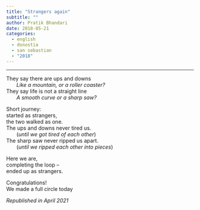 ```yaml
---
title: "Strangers again"
subtitle: ""
author: Pratik Bhandari
date: 2018-05-21
categories:
  - english
  - donostia
  - san sebastian
  - "2018"
---
```


<!-- Oh, so some links brought you here. Cool.\ -->

***

They say there are ups and downs\
&nbsp;&nbsp;&nbsp;&nbsp;&nbsp;&nbsp;
*Like a mountain, or a roller coaster?*\
They say life is not a straight line\
&nbsp;&nbsp;&nbsp;&nbsp;&nbsp;&nbsp;
*A smooth curve or a sharp saw?*

Short journey:\
started as strangers,\
the two walked as one.\
The ups and downs never tired us.\
&nbsp;&nbsp;&nbsp;&nbsp;&nbsp;&nbsp;
(*until we got tired of each other*)\
The sharp saw never ripped us apart.\
&nbsp;&nbsp;&nbsp;&nbsp;&nbsp;&nbsp;
(*until we ripped each other into pieces*)

Here we are,\
completing the loop --\
ended up as strangers.

Congratulations!\
We made a full circle today

_Republished in April 2021_
